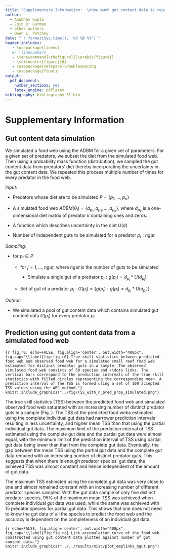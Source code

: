 ```yaml
---
title: "Supplementary Information:  \nHow much gut content data is required to predict trophic interactions?"
author:
  - Anubhav Gupta
  - Eoin O' Gorman
  - other authors
  - Owen L. Petchey
date: "`r format(Sys.time(), '%d %B %Y')`"
header-includes:
   - \usepackage{lineno}
   #- \linenumbers
   - \renewcommand{\thefigure}{S\arabic{figure}}
   - \setcounter{figure}{0}
   - \usepackage{setspace}\doublespacing
   - \usepackage{float}
output:
  pdf_document: 
    number_sections: yes
    latex_engine: pdflatex
bibliography: bibliography_SI.bib
---
```


# Supplementary Information

<!-- ```{r, echo=FALSE, fig.align='center', out.width="400px", fig.cap="\\label{fig:fig_s1} \\textit{In silico} approach for investigating the effect of quantity and composition of food web data in predicting food web structure using the ADBM."} -->

<!-- knitr::include_graphics("../fig/flowchart.png") -->

<!-- ``` -->

## Gut content data simulation

<!-- \*\*OP: It needs to be very clear in the main text, and here, why this is being described. It is currently unclear, not least because the main text does not, I think, refer to the information here. [OP: I'm not sure my comment has been addressed. We should discuss this.] [OP: I don't see this Supplement being referred to anywhere in the main text. I would expect it to be.] [OP: I advise to integrate the content of this supplement into the main article. There is not so much of it, and it is insightful.] -->

We simulated a food web using the ADBM for a given set of parameters. For a given set of predators, we subset the diet from the simulated food web. Then using a probability mass function (distribution), we sampled the gut content data from predators' diet thereby incorporating the uncertainty in the gut content data. We repeated this process multiple number of times for every predator in the food web.

*Input:*

-   Predators whose diet are to be simulated $P = \{p_1, \dots, p_n\}$

-   A simulated food web $ADBM(\theta_i) = \{d_{p_1}, d_{p_1}, \dots, d_{p_k}\}$, where $d_{p_k}$ is a one-dimensional diet matrix of predator $k$ containing ones and zeros.

-   A function which describes uncertainty in the diet $U(d)$

-   Number of independent guts to be simulated for a predator $p_i: ngut$

*Sampling:*

-   for $p_i \in P$

    -   for $j = 1, \dots, ngut$, where $ngut$ is the number of guts to be simulated

        -   Simulate a single gut of a predator $p_i: g(p_i) = d_{p_i} * U(d_{p_i})$

    -   Set of gut of a predator $p_i: G(p_i) = \{ g(p_i) : g(p_i) = d_{p_i}*U(d_{p_i}) \}$

*Output:*

-   We simulated a pool of gut content data which contains simulated gut content data $G(p_i)$ for every predator $p_i$

## Prediction using gut content data from a simulated food web

```{r fig_r0, echo=FALSE, fig.align='center', out.width="400px", fig.cap="\\label{fig:fig_r0} True skill statistics between predicted food web and observed food web for a simulated small reef food web estimated for distinct predator guts in a sample. The observed simulated food web consists of 50 species and \\dots links. The vertical bars correspond to the prediction intervals of the true skill statistics with filled circles representing the corresponding mean. A prediction interval of the TSS is formed using a set of 100 accepted TSS values using the ABC method."}
knitr::include_graphics("../fig/TSS_with_n_pred_prop_simulated.png")
```

The true skill statistics (TSS) between the predicted food web and simulated observed food web saturated with an increasing number of distinct predator guts in a sample (Fig. \ref{fig:fig_r0}). The TSS of the predicted food webs estimated using the complete individual gut data had narrower prediction intervals resulting in less uncertainty, and higher mean TSS than that using the partial individual gut data. The maximum limit of the prediction interval of TSS estimated using the complete gut data and the partial gut data were almost equal, with the minimum limit of the prediction interval of TSS using partial gut data being lower than that from the complete gut data. Eventually, the gap between the mean TSS using the partial gut data and the complete gut data reduced with an increasing number of distinct predator guts. This suggests that when there is enough predator species' gut data, the achieved TSS was almost constant and hence independent of the amount of gut data.

The maximum TSS estimated using the complete gut data was very close to one and almost remained constant with an increasing number of different predator species sampled. With the gut data sample of only five distinct predator species, 95% of the maximum mean TSS was achieved when complete individual gut data was used, while the same was achieved with 15 predator species for partial gut data. This shows that one does not need to know the gut data of all the species to predict the food web and the accuracy is dependent on the completeness of an individual gut data.



<!-- ```{r fig_r3, echo=FALSE, fig.align='center', out.width="300px", fig.cap="\\label{fig:fig_r3} True skill statistics between predicted food web and observed food web estimated for different number of distinct predator guts. The estimation is done for three sets of gut data: gut content data of predators whose body sizes are smaller than the mean body size, larger than the mean body size, and all the gut content data."} -->
<!-- knitr::include_graphics("../fig/TSS_with_n_pred_prop.png") -->
<!-- ``` -->



<!-- ```{r fig_r31, echo=FALSE, fig.align='center', out.width="500px", fig.cap="\\label{fig:fig_r31} True skill statistic between predicted food web using ADBM and incomplete gut content data, and observed food web against the true skill statistic between food web constructed using incomplete gut content data, and observed food web. Error bars represent prediction intervals of 100 independent samples. Dashed line is 1:1 line for reference."} -->
<!-- knitr::include_graphics("../../results/misc/TSS_model_vs_data.png") -->
<!-- ``` -->


<!-- ```{r fig_r32, echo=FALSE, fig.align='center', out.width="500px", fig.cap="\\label{fig:fig_r32} Mean standardised error in structural properties in the food web predicted using ADBM and incomplete gut content data against structural properties in the predicted food web constructed using incomplete gut content data. Error bars represent prediction intervals of 100 independent samples. Dashed line is 1:1 line for reference."} -->
<!-- knitr::include_graphics("../../results/misc/mse_model_vs_data.png") -->
<!-- ``` -->


```{r echo=FALSE, fig.align='center', out.width="400px", fig.cap="\\label{fig:fig_rc} Link accumulation curve of the food web constructed using gut content data plotted against number of gut content data."}
knitr::include_graphics("../../results/misc/plot_emplinks_ngut.png")
```

<!-- # Notes: -->

<!-- ## Stable isotope ratios -->

<!-- * Isotope ratios are reported in parts per thousand  relative to standards, and atmospheric N for nitrogen, and defined in delta notation as -->

<!-- * $\delta^{15}N$ or $\delta^{13}C = (\frac{R_{sample}}{R_{standard}} - 1) * 10^3 $ -->

<!-- * Most commonly a fixed $\Delta^{15}N$ value of 3.4 ppt is used to estimate relative species TP -->

<!-- # Other notes: -->

<!-- * Audience: Researchers who are interested in food web data collection -->

<!-- # References -->

<!-- ## Why knowing trophic interactions is important? -->

<!-- Knowledge about the trophic interactions in a food web can be used to answer crucial ecological questions: Which species is a keystone species in a food web [@jordanKeystoneSpeciesFood2009]? How would a food web respond if the top predators are removed [@knightTrophicCascadesEcosystems2005]?  Which species should be given priority when conservation efforts are implemented [@mcdonald-maddenUsingFoodwebTheory2016]? How robust is a food web to extinctions [@dunneNetworkStructureBiodiversity2002]? -->

<!-- ## What are the methods for knowing interactions? -->

<!-- Species interactions can be directly or indirectly inferred from different types of methods such as gut content analysis [@peralta-maraverStructureDynamicsStability2017], stable isotope ratio analysis of tissues [@laymanCanStableIsotope2007], experimentation [@warrenSpatialTemporalVariation1989], DNA metabarcoding [@roslinUseDNABarcodes2016], food web model [@gravelInferringFoodWeb2013; @petcheySizeForagingFood2008; @williamsSimpleRulesYield2000] and literature research [@grayJoiningDotsAutomated2015; @cohenSoilInvertebratesChemistry2014; @goldwasserConstructionAnalysisLarge1993a]. -->

<!-- ## What are the shortcomings of the methods mentioned above? -->

<!-- These food web methods mentioned above have multiple shortcomings. Stable isotope ratio analysis of the organism's tissue does not give a direct information of the diet of that organism but rather approximate trophic position of that species in the food web. Although mixing models can be used to determine what prey items are most likely fed upon by a predator but this results in uncertainty in the estimates [@kadoyaIsoWebBayesianIsotope2012; @crawfordApplicationsStableIsotope2008]. Experimentation (e.g. feeding trials) may create unrealistic conditions where a predator is confined in a small space with a potential "prey" and is effectively "forced" into eating it (citreqd). DNA metabarcoding could have many issues such as failure to relate OTUs to species, or inability to distinguish secondary predation, i.e. the DNA signature of the prey consumed by the prey consumed by the primary item found in the predator's gut. Another approach to infer missing links is literature research which involves assuming that a link will occur because another author described it in some other system, or for related predator/prey species, e.g. from the same genus or family  [@grayJoiningDotsAutomated2015; @cohenSoilInvertebratesChemistry2014; @goldwasserConstructionAnalysisLarge1993a] (citreqd). This typically results in a food web that will be very oversampled with false positives in the presence of links (citreqd). -->

<!-- ## Food web model -->

<!-- Food web models are set of rules governed by ecological theory which defines trophic interactions in a food web. Along with inferring missing links in a food web, they can be used for understanding the mechanistic of the food web and ecological forecasting. Observed food web data can be used to parameterise the food web model. -->

<!-- ## Parameterising a food web model using food web data -->

<!-- One of the common method of knowing presence-absence information of trophic links in food web is by gut content analysis of predator guts, which can be used to parameterise a food web model. Gut content data have been used to predict the diet of a predator in a food web [@eitzingerTestingValidityFunctional2018; @omalleyEffectsFoodWeb2017; @dixonAssessingDietNorth2017; @mcclain-countsTrophicStructureMesopelagic2017b; @peralta-maraverStructureDynamicsStability2017]. A single gut content data of a predator gives the information what the predator has consumed recently. The diet of that individual can be inferred from the items in the stomach. -->

<!-- ## Why inferring interactions is not easy? -->

<!-- As a food web can be quite complex with many species and trophic interactions [@williamsSimpleRulesYield2000;@berlowSimplePredictionInteraction2009], inferring these trophic interactions with high accuracy and low uncertainty would require a large amount of food web data (citreqd). E.g. One would need to sample many individuals for gut content data, and processing these guts require a large amount of effort and time as well. -->

<!-- A single gut content of a predator provides information of the prey individuals that have been consumed by the predator in a small temporal and spatial scale (citreqd). Therfore, given a spatial and temporal scale of a food web, the sampling of the gut content data needs to be carried out. This means that for a food web constructed on a large spatial and temporal scale large number of gut content data needs to be collected. There is also a possibility that some of the information provided by these types of food web data are redundant i.e. taking into account any further food web data does not necessarily increase the food web prediction significantly. E.g. This can happen if the guts of two predator individuals give the same information about the prey the predator has consumed. This issue can be resolved by using a yield-effort curve which suggests when sampling of new predator guts can be stopped [@hernandezParasitesAlterTopology2008]. -->

<!-- ## Undersampled food web -->

<!-- When it is difficult to obtain food web data, this can result in missing links in the food web thereby resulting in an undersampled food web. Limitations of resources and time can also lead to an undersampled food web because collecting and analysing gut content data is tedious and expensive task (citreqd). It is crucial to have well sampled food web because food web properties are highly sensitive to varying levels of sampling effort [@goldwasserSamplingEffectsEstimation1997]. So, it is important to predict food web properties with high accuracy and high precision. -->

<!-- ## What is a food web model and how can it be used to compensate for undersampling? -->

<!-- When we have an undersampled food web, food web models can be used to predict which trophic interactions are feasible and which are not [@allesinaGeneralModelFood2008; @cohenStochasticTheoryCommunity1985; @gravelInferringFoodWeb2013; @petcheySizeForagingFood2008; @tamaddoni-nezhadConstructionValidationFood2013]. Food web model are set of rules governed by ecological theory which defines trophic interactions in a food web. For example, @petcheySizeForagingFood2008 based on foraging traits allometrically scaled using body size data of species predicted trophic interactions where the model was parameterised using known presence and absence of trophic interactions. -->

<!-- ## Research question -->

<!-- How much gut content data is required when a food web model is used to predict trophic interactions? We are interested in maximizing the accuracy and precision of the predicted food web and simultaneously minimizing the amount of gut content data used, because we do not want to spend a lot of resources in sampling gut content data. -->


